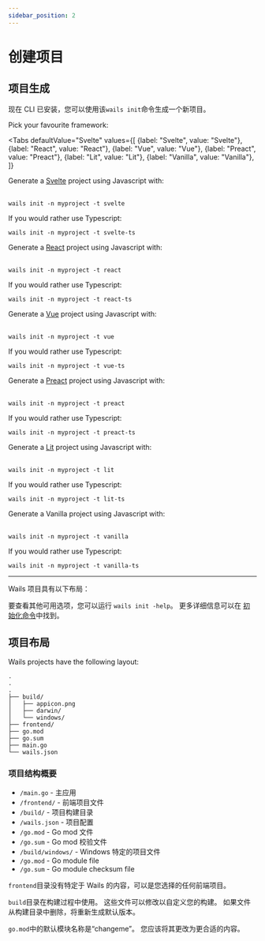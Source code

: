```yaml
---
sidebar_position: 2
---
```


# 创建项目

## 项目生成

现在 CLI 已安装，您可以使用该`wails init`命令生成一个新项目。

Pick your favourite framework:

<!-- @formatter:off -->

<Tabs
    defaultValue="Svelte"
    values={[
        {label: "Svelte", value: "Svelte"},
 {label: "React", value: "React"},
 {label: "Vue", value: "Vue"},
 {label: "Preact", value: "Preact"},
 {label: "Lit", value: "Lit"},
 {label: "Vanilla", value: "Vanilla"},
 ]}
>
<TabItem value="Svelte">
    Generate a <a href={"https://svelte.dev/"}>Svelte</a> project using Javascript with:<br/><br/>

    wails init -n myproject -t svelte
If you would rather use Typescript:<br/>

    wails init -n myproject -t svelte-ts
</TabItem>
<TabItem value="React">
    Generate a <a href={"https://reactjs.org/"}>React</a> project using Javascript with:<br/><br/>

    wails init -n myproject -t react
If you would rather use Typescript:<br/>

    wails init -n myproject -t react-ts
</TabItem>
<TabItem value="Vue">
    Generate a <a href={"https://vuejs.org/"}>Vue</a> project using Javascript with:<br/><br/>

    wails init -n myproject -t vue

If you would rather use Typescript:<br/>

    wails init -n myproject -t vue-ts
</TabItem>
<TabItem value="Preact">
    Generate a <a href={"https://preactjs.com/"}>Preact</a> project using Javascript with:<br/><br/>

    wails init -n myproject -t preact

If you would rather use Typescript:<br/>

    wails init -n myproject -t preact-ts
</TabItem>
<TabItem value="Lit">
    Generate a <a href={"https://lit.dev/"}>Lit</a> project using Javascript with:<br/><br/>

    wails init -n myproject -t lit

If you would rather use Typescript:<br/>

    wails init -n myproject -t lit-ts
</TabItem>
<TabItem value="Vanilla">
    Generate a Vanilla project using Javascript with:<br/><br/>

    wails init -n myproject -t vanilla

If you would rather use Typescript:<br/>

    wails init -n myproject -t vanilla-ts
</TabItem>
</Tabs>

<!-- @formatter:on -->

<hr />

Wails 项目具有以下布局：

要查看其他可用选项，您可以运行 `wails init -help`。 更多详细信息可以在 [初始化命令](../reference/cli#初始化)中找到。

## 项目布局

Wails projects have the following layout:

```
.
.
.
├── build/
│   ├── appicon.png
│   ├── darwin/
│   └── windows/
├── frontend/
├── go.mod
├── go.sum
├── main.go
└── wails.json
```

### 项目结构概要

- `/main.go` - 主应用
- `/frontend/` - 前端项目文件
- `/build/` - 项目构建目录
- `/wails.json` - 项目配置
- `/go.mod` - Go mod 文件
- `/go.sum` - Go mod 校验文件
- `/build/windows/` - Windows 特定的项目文件
- `/go.mod` - Go module file
- `/go.sum` - Go module checksum file

`frontend`目录没有特定于 Wails 的内容，可以是您选择的任何前端项目。

`build`目录在构建过程中使用。 这些文件可以修改以自定义您的构建。 如果文件从构建目录中删除，将重新生成默认版本。

`go.mod`中的默认模块名称是“changeme”。 您应该将其更改为更合适的内容。
